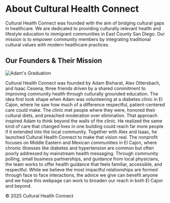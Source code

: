 
<div class="container">
  <h1>About Cultural Health Connect</h1>
  <p>
    Cultural Health Connect was founded with the aim of bridging cultural gaps in healthcare. We are dedicated to providing culturally relevant health and lifestyle education to immigrant communities in East County San Diego. Our mission is to empower community members by integrating traditional cultural values with modern healthcare practices.
  </p>

<h2>Our Founders & Their Mission</h2>
<div class="founder-profile">
  <img src="Images/AdamGrad.jpeg" alt="Adam's Graduation">
  <p>Cultural Health Connect was founded by Adam Bisharat, Alex Ottersbach, and Isaac Cesena, three friends driven by a shared commitment to improving community health through culturally grounded education. The idea first took shape when Adam was volunteering at a diabetes clinic in El Cajon, where he saw how much of a difference respectful, patient-centered care could make. The clinic met people where they were, honored their cultural diets, and preached moderation over elimination. That approach inspired Adam to think beyond the walls of the clinic. He realized the same kind of care that changed lives in one building could reach far more people if it extended into the local community. Together with Alex and Isaac, he launched Cultural Health Connect to make that vision real. The nonprofit focuses on Middle Eastern and Mexican communities in El Cajon, where chronic illnesses like diabetes and hypertension are common but often poorly addressed by mainstream health messaging. Through community polling, small business partnerships, and guidance from local physicians, the team works to offer health guidance that feels familiar, accessible, and respectful. While we believe the most impactful relationships are formed through face to face interactions, the advice we give can benefit anyone and we hope this webpage can work to broaden our reach in both El Cajon and beyond.</p>
</div>

<!-- <div class="founder-profile">
  <img src="Images/founder2.jpg" alt="Founder 2">
  <p>Placeholder text about Founder 2. Share an overview of their journey and what inspires them to serve the community through CHC.</p>
</div>

<div class="founder-profile">
  <img src="Images/founder3.jpg" alt="Founder 3">
  <p>Placeholder text about Founder 3. A short biography here will showcase their role and vision for the organization.</p>
  -->
</div>
</div>
<footer>
  © 2025 Cultural Health Connect
</footer>
